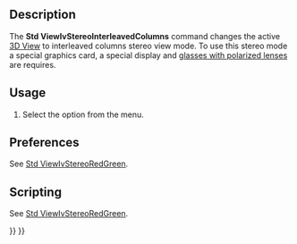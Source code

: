 <languages/>
<translate>

<!--T:1-->
{{Docnav
|[[Std_ViewIvStereoInterleavedRows|ViewIvStereoInterleavedRows]]
|[[Std_ViewIvStereoOff|ViewIvStereoOff]]
|[[Std_View_Menu|Std View Menu]]
|IconL=Std_ViewIvStereoInterleavedRows.svg
|IconR=Std_ViewIvStereoOff.svg
|IconC=Freecad.svg
}}

<!--T:2-->
{{GuiCommand
|Name=Std ViewIvStereoInterleavedColumns
|MenuLocation=View → Stereo → Stereo interleaved Columns
|Workbenches=All
|SeeAlso=[[Std_ViewIvStereoRedGreen|Std ViewIvStereoRedGreen]], [[Std_ViewIvStereoQuadBuff|Std ViewIvStereoQuadBuff]], [[Std_ViewIvStereoInterleavedRows|Std ViewIvStereoInterleavedRows]], [[Std_ViewIvStereoOff|Std ViewIvStereoOff]]
}}

==Description== <!--T:3-->

<!--T:4-->
The '''Std ViewIvStereoInterleavedColumns''' command changes the active [[3D_View|3D View]] to interleaved columns stereo view mode. To use this stereo mode a special graphics card, a special display and [https://en.wikipedia.org/wiki/Polarized_3D_system glasses with polarized lenses] are requires.

==Usage== <!--T:5-->

<!--T:6-->
# Select the {{MenuCommand|View → Stereo → [[Image:Std_ViewIvStereoInterleavedColumns.svg|16px]] Stereo interleaved Columns}} option from the menu.

==Preferences== <!--T:7-->

<!--T:13-->
See [[Std_ViewIvStereoRedGreen#Preferences|Std ViewIvStereoRedGreen]].

==Scripting== <!--T:9-->

<!--T:14-->
See [[Std_ViewIvStereoRedGreen#Scripting|Std ViewIvStereoRedGreen]].


<!--T:12-->
{{Docnav
|[[Std_ViewIvStereoInterleavedRows|ViewIvStereoInterleavedRows]]
|[[Std_ViewIvStereoOff|ViewIvStereoOff]]
|[[Std_View_Menu|Std View Menu]]
|IconL=Std_ViewIvStereoInterleavedRows.svg
|IconR=Std_ViewIvStereoOff.svg
|IconC=Freecad.svg
}}

</translate>
{{Std_Base_navi{{#translation:}}}}
{{Userdocnavi{{#translation:}}}}